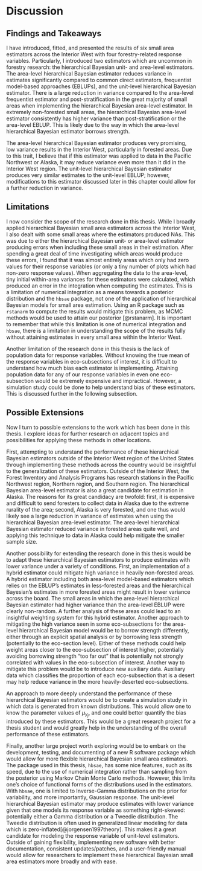 # Discussion {#discussion}

## Findings and Takeaways

I have introduced, fitted, and presented the results of six small area estimators across the Interior West with four forestry-related response variables. Particularly, I introduced two estimators which are uncommon in forestry research: the hierarchical Bayesian unit- and area-level estimators. The area-level hierarchical Bayesian estimator reduces variance in estimates significantly compared to common direct estimators, frequentist model-based approaches (EBLUPs), and the unit-level hierarchical Bayesian estimator. There is a large reduction in variance compared to the area-level frequentist estimator and post-stratification in the great majority of small areas when implementing the hierarchical Bayesian area-level estimator. In extremely non-forested small areas, the hierarchical Bayesian area-level estimator consistently has higher variance than post-stratification or the area-level EBLUP. This is likely due to the way in which the area-level hierarchical Bayesian estimator borrows strength. 

The area-level hierarchical Bayesian estimator produces very promising, low variance results in the Interior West, particularly in forested areas. Due to this trait, I believe that if this estimator was applied to data in the Pacific Northwest or Alaska, it may reduce variance even more than it did in the Interior West region. The unit-level hierarchical Bayesian estimator produces very similar estimates to the unit-level EBLUP; however, modifications to this estimator discussed later in this chapter could allow for a further reduction in variance. 

## Limitations 

I now consider the scope of the research done in this thesis. While I broadly applied hierarchical Bayesian small area estimators across the Interior West, I also dealt with some small areas where the estimators produced NAs. This was due to either the hierarchical Bayesian unit- or area-level estimator producing errors when including these small areas in their estimation. After spending a great deal of time investigating which areas would produce these errors, I found that it was almost entirely areas which only had zero values for their response variables (or only a tiny number of plots which had non-zero response values). When aggregating the data to the area-level, tiny initial within-area variances for these estimators were calculated, which produced an error in the integration when computing the estimates. This is a limitation of numerical integration as a means towards a posterior distribution and the `hbsae` package, not one of the application of hierarchical Bayesian models for small area estimation. Using an R package such as `rstanarm` to compute the results would mitigate this problem, as MCMC methods would be used to attain our posterior [@rstanarm]. It is important to remember that while this limitation is one of numerical integration and `hbsae`, there is a limitation in understanding the scope of the results fully without attaining estimates in every small area within the Interior West. 

Another limitation of the research done in this thesis is the lack of population data for response variables. Without knowing the true mean of the response variables in eco-subsections of interest, it is difficult to understand how much bias each estimator is implementing. Attaining population data for any of our response variables in even one eco-subsection would be extremely expensive and impractical. However, a simulation study could be done to help understand bias of these estimators. This is discussed further in the following subsection. 

## Possible Extensions

Now I turn to possible extensions to the work which has been done in this thesis. I explore ideas for further research on adjacent topics and possibilities for applying these methods in other locations. 

First, attempting to understand the performance of these hierarchical Bayesian estimators outside of the Interior West region of the United States through implementing these methods across the country would be insightful to the generalization of these estimators. Outside of the Interior West, the Forest Inventory and Analysis Programs has research stations in the Pacific Northwest region, Northern region, and Southern region. The hierarchical Bayesian area-level estimator is also a great candidate for estimation in Alaska. The reasons for its great candidacy are twofold: first, it is expensive and difficult to send foresters to collect data in Alaska due to the extreme rurality of the area; second, Alaska is very forested, and one thus would likely see a large reduction in variance of estimates when using the hierarchical Bayesian area-level estimator. The area-level hierarchical Bayesian estimator reduced variance in forested areas quite well, and applying this technique to data in Alaska could help mitigate the smaller sample size. 

Another possibility for extending the research done in this thesis would be to adapt these hierarchical Bayesian estimators to produce estimates with lower variance under a variety of conditions. First, an implementation of a hybrid estimator could mitigate high variance in heavily non-forested areas. A hybrid estimator including both area-level model-based estimators which relies on the EBLUP's estimates in less-forested areas and the hierarchical Bayesian's estimates in more forested areas might result in lower variance across the board. The small areas in which the area-level hierarchical Bayesian estimator had higher variance than the area-level EBLUP were clearly non-random. A further analysis of these areas could lead to an insightful weighting system for this hybrid estimator. Another approach to mitigating the high variance seen in some eco-subsections for the area-level hierarchical Bayesian model would be to borrow strength differently, either through an explicit spatial analysis or by borrowing less strength (potentially to the eco-section level). Either of these methods could help weight areas closer to the eco-subsection of interest higher, potentially avoiding borrowing strength "too far out" that is potentially not strongly correlated with values in the eco-subsection of interest. Another way to mitigate this problem would be to introduce new auxiliary data. Auxiliary data which classifies the proportion of each eco-subsection that is a desert may help reduce variance in the more heavily-deserted eco-subsections. 

An approach to more deeply understand the performance of these hierarchical Bayesian estimators would be to create a simulation study in which data is generated from known distributions. This would allow one to know the parameter values of $\mu_{y_j}$, and one could better quantify the bias introduced by these estimators. This would be a great research project for a thesis student and would greatly help in the understanding of the overall performance of these estimators. 

Finally, another large project worth exploring would be to embark on the development, testing, and documenting of a new R software package which would allow for more flexible hierarchical Bayesian small area estimators. The package used in this thesis, `hbsae`, has some nice features, such as its speed, due to the use of numerical integration rather than sampling from the posterior using Markov Chain Monte Carlo methods. However, this limits one's choice of functional forms of the distributions used in the estimators. With `hbsae`, one is limited to Inverse-Gamma distributions on the prior for variability, and more importantly, Gaussian response. The unit-level hierarchical Bayesian estimator may produce estimates with lower variance given that one models its response variable as something right-skewed: potentially either a Gamma distribution or a Tweedie distribution. The Tweedie distribution is often used in generalized linear modeling for data which is zero-inflated[@jorgensen1997theory]. This makes it a great candidate for modeling the response variable of unit-level estimators. Outside of gaining flexibility, implementing new software with better documentation, consistent updates/patches, and a user-friendly manual would allow for researchers to implement these hierarchical Bayesian small area estimators more broadly and with ease. 
